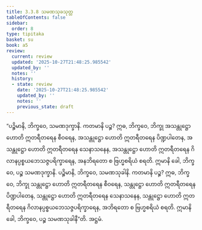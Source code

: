```yaml
---
title: 3.3.8 သမဏသုခသုတ္တ
tableOfContents: false
sidebar:
  order: 8
type: tipitaka
basket: su
book: a5
review:
  current: review
  updated: '2025-10-27T21:48:25.985542'
  updated_by: ''
  notes: ''
  history:
  - state: review
    date: '2025-10-27T21:48:25.985542'
    updated_by: ''
    notes: ''
    previous_state: draft
---
```



<ReviewStatus review={frontmatter.review} showDetails={true} />

<HypothesisAnnotation frontmatter={frontmatter} />

<DynamicBreadcrumb />

<Division number="128" book="a5" e="ch" v="16" p="129">

<Paragraph number="722" book="a5">
“ပဉ္စိမာနိ, ဘိက္ခဝေ, သမဏဒုက္ခာနိ. ကတမာနိ ပဉ္စ? ဣဓ, ဘိက္ခဝေ, ဘိက္ခု အသန္တုဋ္ဌော ဟောတိ ဣတရီတရေန စီဝရေန, အသန္တုဋ္ဌော ဟောတိ ဣတရီတရေန ပိဏ္ဍပါတေန, အသန္တုဋ္ဌော ဟောတိ ဣတရီတရေန သေနာသနေန, အသန္တုဋ္ဌော ဟောတိ ဣတရီတရေန ဂိလာနပ္ပစ္စယဘေသဇ္ဇပရိက္ခာရေန, အနဘိရတော စ ဗြဟ္မစရိယံ စရတိ. ဣမာနိ ခေါ, ဘိက္ခဝေ, ပဉ္စ သမဏဒုက္ခာနိ.
</Paragraph>

<Paragraph number="723" book="a5">
ပဉ္စိမာနိ, ဘိက္ခဝေ, သမဏသုခါနိ. ကတမာနိ ပဉ္စ? ဣဓ, ဘိက္ခဝေ, ဘိက္ခု သန္တုဋ္ဌော ဟောတိ ဣတရီတရေန စီဝရေန, သန္တုဋ္ဌော ဟောတိ ဣတရီတရေန ပိဏ္ဍပါတေန, သန္တုဋ္ဌော ဟောတိ ဣတရီတရေန သေနာသနေန, သန္တုဋ္ဌော ဟောတိ ဣတရီတရေန ဂိလာနပ္ပစ္စယဘေသဇ္ဇပရိက္ခာရေန, အဘိရတော စ ဗြဟ္မစရိယံ စရတိ. ဣမာနိ ခေါ, ဘိက္ခဝေ, ပဉ္စ သမဏသုခါနီ”တိ.

</Paragraph>
</Division>

<Paragraph number="724" type="center" book="a5">
အဋ္ဌမံ.
</Paragraph>